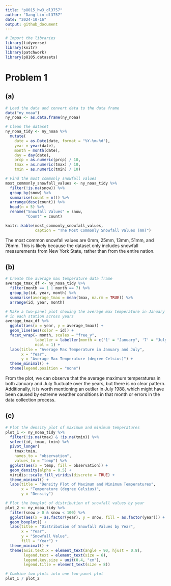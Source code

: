 ```yaml
---
title: "p8015_hw3_dl3757"
author: "Dang Lin dl3757"
date: "2024-10-16"
output: github_document
---
```


```r
# Import the libraries
library(tidyverse)
library(knitr)
library(patchwork)
library(p8105.datasets)
```

# Problem 1
## (a)
```r
# Load the data and convert data to the data frame
data("ny_noaa")
ny_noaa <- as.data.frame(ny_noaa)

# Clean the dataset 
ny_noaa_tidy <- ny_noaa %>%
  mutate(
    date = as.Date(date, format = "%Y-%m-%d"),
    year = year(date),
    month = month(date),
    day = day(date), 
    prcp = as.numeric(prcp) / 10, 
    tmax = as.numeric(tmax) / 10, 
    tmin = as.numeric(tmin) / 10)

# Find the most commonly snowfall values
most_commonly_snowfall_values <- ny_noaa_tidy %>% 
  filter(!is.na(snow)) %>% 
  group_by(snow) %>% 
  summarise(count = n()) %>% 
  arrange(desc(count)) %>% 
  head(n = 5) %>% 
  rename("Snowfall Values" = snow, 
         "Count" = count)

knitr::kable(most_commonly_snowfall_values, 
             caption = "The Most Commonly Snowfall Values (mm)")
```

The most common snowfall values are 0mm, 25mm, 13mm, 51mm, and 76mm. This is likely because the dataset only includes snowfall measurements from New York State, rather than from the entire nation.

## (b)
```r
# Create the average max temperature data frame 
average_tmax_df <- ny_noaa_tidy %>% 
  filter(month == 1 | month == 7) %>% 
  group_by(id, year, month) %>% 
  summarise(average_tmax = mean(tmax, na.rm = TRUE)) %>% 
  arrange(id, year, month)

# Make a two-panel plot showing the average max temperature in January and in July 
# in each station across years
average_tmax_df %>%
  ggplot(aes(x = year, y = average_tmax)) +
  geom_line(aes(color = id)) +
  facet_wrap(~ month, scales = "free_y", 
             labeller = labeller(month = c('1' = "January", '7' = "July")), 
             ncol = 1) + 
  labs(title = "Average Max Temperature in January and July", 
       x = "Year", 
       y = "Average Max Temperature (degree Celsius)") +
  theme_minimal() + 
  theme(legend.position = "none")
```

From the plot, we can observe that the average maximum temperatures in both January and July fluctuate over the years, but there is no clear pattern. Additionally, it is worth mentioning an outlier in July 1988, which might have been caused by extreme weather conditions in that month or errors in the data collection process. 

## (c)
```r
# Plot the density plot of maximum and minimum temperatures
plot_1 <- ny_noaa_tidy %>% 
  filter(!is.na(tmax) & !is.na(tmin)) %>% 
  select(id, tmax, tmin) %>% 
  pivot_longer( 
    tmax:tmin, 
    names_to = "observation", 
    values_to = "temp") %>% 
  ggplot(aes(x = temp, fill = observation)) + 
  geom_density(alpha = 0.5) + 
  viridis::scale_fill_viridis(discrete = TRUE) +  
  theme_minimal() + 
  labs(title = "Density Plot of Maximum and Minimum Temperatures", 
       x = "Temperature (degree Celsius)", 
       y = "Density")

# Plot the boxplot of distribution of snowfall values by year
plot_2 <- ny_noaa_tidy %>% 
  filter(snow > 0 & snow < 100) %>% 
  ggplot(aes(x = as.factor(year), y = snow, fill = as.factor(year))) + 
  geom_boxplot() + 
  labs(title = "Distribution of Snowfall Values by Year", 
       x = "Year", 
       y = "Snowfall Value", 
       fill = "Year") + 
  theme_minimal() + 
  theme(axis.text.x = element_text(angle = 90, hjust = 0.8), 
        legend.text = element_text(size = 6), 
        legend.key.size = unit(0.4, "cm"), 
        legend.title = element_text(size = 8))

# Combine two plots into one two-panel plot
plot_1 / plot_2
```